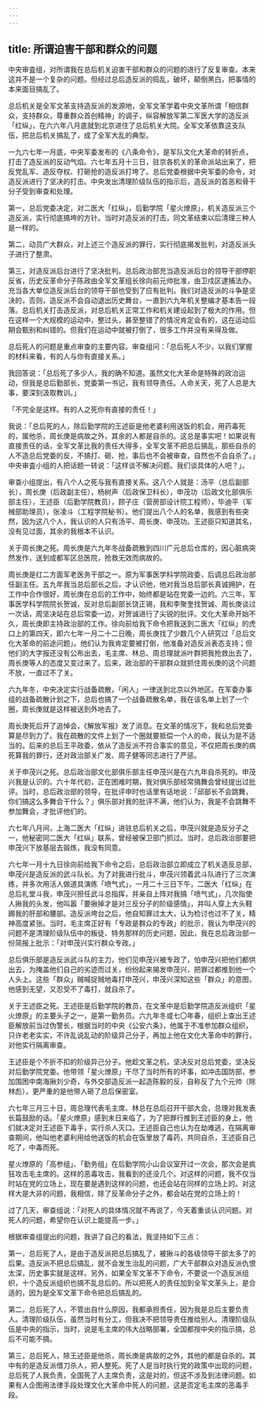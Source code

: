 ```yaml
---
---
---
```

title: 所谓迫害干部和群众的问题
---




中央审査组，对所谓我在总后机关迫害干部和群众的问题的进行了反复审查。本来这并不是一个复杂的问题。但经过总后造反派的捣乱，破坏，颠倒黑白，把事情的本来面目搞乱了。

总后机关是全军文革支持造反派的发源地，全军文革学着中央文革所谓「相信群众，支持群众，尊重群众首创精神」的调子，纵容解放军第二军医大学的造反派「红纵」，在六六年八月底就到北京进住了总后机关大院。全军文革依靠这支队伍，把总后机关搞乱了，成了全军大乱的典型。

一九六七年一月底，中央军委发布的《八条命令》，是军队文化大革命的转折点，打击了造反派的反动气焰。六七年五月十三日，驻京各机关的革命派站出来了，把反党乱军、造反夺权、打砸抢的造反派打垮了。总后党委根据中央军委的命令，对造反派进行了坚决的打击。中央发出清理阶级队伍的指示后，造反派的首恶和骨干分子受到审查和处理。

第一，总后党委决定，对二医大「红纵」，后勤学院「星火燎原」，机关造反派三个造反派，实行彻底搞垮的方针。当时对造反派的打击，同文革结束以后清理三种人是一样的。

第二，动员广大群众，对上述三个造反派的罪行，实行彻底揭发批判，对造反派头子进行了整肃。

第三，对造反派后台进行了坚决批判。总后政治部充当造反派后台的领导干部停职反省，历史反革命分子陈政由全军文革组长徐向前元帅批准，由卫戍区逮捕法办。充当各大单位造反派后台的领导干部也受到了应有批判。我们对造反派的斗争是坚决的，否则，造反派不会自动退出历史舞台，一直到六九年机关整编才基本告一段落。总后机关打击造反派，对总后机关正常工作和机关建设起到了极大的作用。但在这样一个大规模的运动中，整过头，甚至整错了的情况肯定会有的，这在运动后期会甄别和纠错的。但我们在运动中就被打倒了，很多工作并没有来得及做。

总后死人的问题是重点审查的主要内容。审查组问：「总后死人不少，以我们掌握的材料来看，有的人与你有直接关系。」

我回答说：「总后死了多少人，我的确不知道。虽然文化大革命是特殊的政治运动，但我是总后勤部长，党委第一书记，我有领导责任。人命关天，死了人总是大事，要深刻汲取教训。」

「不完全是这样。有的人之死你有直接的责任！」

我说：「总后死的人，除后勤学院的王述臣是他老婆利用送饭的机会，用药毒死的，属他杀，周长庚是病故之外，其余的人都是自杀的。这总是事实吧！如果说有直接责任的话，全军文革比我的责任大得多，全军文革不把总后搞乱，那些自杀的人不造总后党委的反，不搞打、砸、抢，事后也不会被审查，自然也不会自杀了。」中央审査小组的人把话题一转说：「这样谈不解决问题。我们谈具体的人吧？」。

审查小组提出，有八个人之死与我有直接关系。这八个人就是：汤平（总后副部长），周长庚（后政副主任），杨树声（后政保卫科长），申茂功（后政文化部俱乐部主任），王述臣（后勤学院教员），顾子庄（营房部设计院工程师），毕迪平（军械部助理员），张凌斗（工程学院秘书）。他们提出八个人的名单，我感到有些突然，因为这八个人，我认识的人只有汤平、周长庚、申茂功。王述臣只知道其名，没有见过面，其余的我根本不认识。

关于周长庚之死。周长庚是六九年冬战备疏散到四川广元总后仓库的，因心脏病突然发作，送到成都军区总医院，抢救无效而病故的。

周长庚是红二方面军老医务干部之一。原为军事医学科学院政委，后调总后政治部任副主任。五九年我当总后部长之后，才认识他，他对我当总后部长真诚拥护，在工作中合作很好，周长庚在总后的工作中，始终都是站在党委一边的。六三年，军事医学科学院院长贺诚，反对总后副部长饶正锡，我和李聚奎找贺诚、周长庚谈过一次话，周坚决站在总后常委一边，对贺诚进行了尖锐的批评。文化大革命开始不久，周长庚即主持政治部的工作。徐向前给我下命令把我送到二医大「红纵」的虎口上的第四天，即六七年一月二十二日晚，周长庚找了少数几个人研究过「总后文化大革命的前途问题」。他们认为我肯定要被打倒，他准备对造反派表态支持；但他们的大字报还没有公布出去，毛主席、林总、周总理就派叶群把我抢救出去了，周长庚等人的态度又变过来了。后来，政治部的干部群众就抓住周长庚的这个问题不放，一直过不了关。

六九年冬，中央决定实行战备疏散，「闲人」一律送到北京以外地区。在军委办事组的战备疏散计划之下，总后也搞了一个战备疏散名单，我在该名单上划了一个圈，周长庚就是这样被送到外地去了。

周长庚死后开了追悼会，《解放军报》发了消息。在文革的情况下，我和总后党委算是尽到力了。我在疏散的文件上划了一个圈就要抵偿一个人的命，我认为是不适当的。后来的总后王平政委，依从了造反派不符合事实的意见，不仅把周长庚的病死算我的罪行，还对政治部关广发、周子健等同志进行了严惩。

关于申茂兴之死。总后政治部文化部俱乐部主任申茂兴是在六九年自杀死的。申茂兴我是认识的。六十年代初，正在困难时期，我对俱乐部经常搞舞会曾经提出过批评。当时，总后政治部的领导，在批评申时也话里有话地说：「邱部长不会跳舞，你们搞这么多舞会干什么？」俱乐部对我的批评不满，他们认为，我是不会跳舞不参加舞会，才批评他们的。

六七年八月间，上海二医大「红纵」进驻总后机关之后，申茂兴就是造反分子之一，他秘密同二医大「红纵」联系，曾经被保卫部门抓过。当时，总后政治部要把申茂兴下放基层去锻炼，我没有同意。

六七年一月十九日徐向前给我下命令之后，总后政治部立即成立了机关造反总部，申茂兴是造反派的武斗队长。为了对我进行批斗，申茂兴领着武斗队进行了三次演练，并多次用活人做道具演练「喷气式」，一月二十三日下午，二医大「红纵」在总后礼堂斗我，申茂兴担任武斗总指挥，并亲自上阵对我搞「喷气式」，几次指使人揪我的头发，他叫嚣「要揪掉才是对三反分子的阶级感情」，并叫人穿上大头鞋踢我的肝部和腰部。造反派垮台之后，他自知罪过太大，认为检讨也过不了关，精神高度紧张。当时，毛主席正好有「专政是群众的专政」的批示，我认为申茂兴的问题不是清理阶级队伍中的叛徒、特务那样的历史问题，因此，我在总后政治部一份简报上批示：「对申茂兴实行群众专政。」

总后俱乐部是造反派武斗队的主力，他们见申茂兴被专政了，怕申茂兴把他们都供出去，为掩盖他们自己的劣迹而过关，纷纷起来揭发申茂兴，把罪过都推到他一个人头上。这些「群众」贼喊捉贼地毒打申茂兴，申茂兴深知这些「群众」的意图，他感到无望，又忍受不了毒打，就自杀了。

关于王述臣之死。王述臣是后勤学院的教员，在文革中是后勤学院造反派组织「星火燎原」的主要头子之一，是第一勤务员。六九年冬或七〇年春，组织上查出王述臣解放前当过伪警长，根据当时的中央《公安六条》，他属于不准参加群众组织，只许老老实实，不许乱说乱动的阶级异己分子，再加上他在文化大革命中的罪行，对他实行隔离审查。

王述臣是个不折不扣的阶级异己分子。他趁文革之机，坚决反对总后党委，坚决反对后勤学院党委。他带领「星火燎原」干尽了当时所有的坏事，如冲击国防部，参加围困中南海揪刘少奇，与外交部造反派一起造陈毅的反，自称反了九个元帅（除林彪），更严重的是他带人砸了总后保密室。

六七年三月三十日，周总理代表毛主席、林总在总后召开干部大会，总理对我发表长篇鼓励的话。「星火燎原」感到末日来临了，为了把罪行推到王述臣的身上，他们就决定对王述臣下毒手，实行杀人灭口。王述臣自己也认为在劫难逃，在隔离审查期间，他叫他老婆利用给他送饭的机会在饭里放了毒药，共同自杀，王述臣自己吃了，中毒而死。

星火燎原的「高参组」、「勤务组」在后勤学院小山会议室开过一次会，那次会是疯狂攻击毛主席的。这样的恶毒攻击，我看到的还没几个。对这样的问题，我不仅当时站在党的立场上，现在要是遇到这样的问题，也还会站在同样的立场上的。对这样大是大非的问题，我相信，除了反革命分子之外，都会站在党的立场上的！

过了几天，审查组说：「对死人的具体情况就不再说了，今天着重谈认识问题。对死人的问题，希望你在认识上能提高一步。」

根据审查组提出的问题，我讲了自己的看法，我坚持如下三点：

第一，总后死了人，是由于造反派把总后搞乱了，被揪斗的各级领导干部太多了的后果。造反派不把总后搞乱，就不会发生治乱的问题，广大干部群众对造反派仇恨太深，历史事实就是这样。另外，如果全军文革不下命令，不要说一个造反派组织，十个造反派组织也搞不乱总后的。所以把死人的责任加到全军文革头上，是合适的，因为是全军文革下命令把总后搞乱的。

第二，总后死了人，不管出自什么原因，我都承担责任，因为我是总后主要负责人。清理阶级队伍，虽然当时有分工，但我决不把领导责任推给别人。清理阶级队伍是中央的指示，当时，说是毛主席的伟大战略部署，全国都按中央的指示搞，总后不可能不搞。

第三，总后死人，除王述臣是他杀，周长庚是病故的之外，其他的都是自杀的。其中有的是造反派借刀杀人，把人整死。死了人是当时执行党的政策中出现的问题，总后死了人我负责，全国死了人主席负责，这是对的，但这不涉及到法律问题。如果有人企图用法律手段处理文化大革命中死人的问题，这是否定毛主席的恶毒手段。